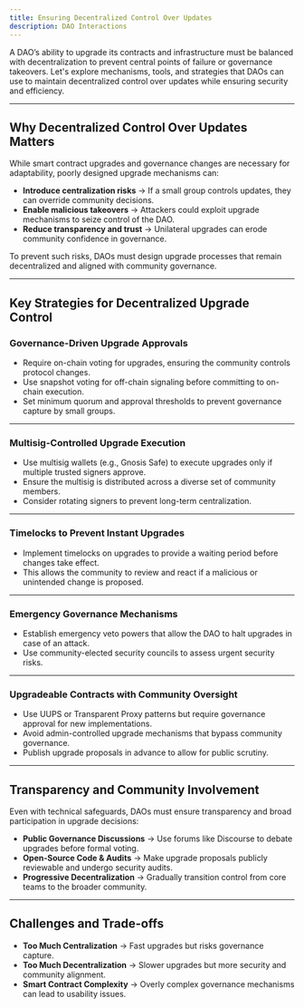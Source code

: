 ```yaml
---
title: Ensuring Decentralized Control Over Updates
description: DAO Interactions
---
```


A DAO’s ability to upgrade its contracts and infrastructure must be balanced with decentralization to prevent central points of failure or governance takeovers. Let's explore mechanisms, tools, and strategies that DAOs can use to maintain decentralized control over updates while ensuring security and efficiency.  

---

## **Why Decentralized Control Over Updates Matters**  

While smart contract upgrades and governance changes are necessary for adaptability, poorly designed upgrade mechanisms can:  

- **Introduce centralization risks** → If a small group controls updates, they can override community decisions.  
- **Enable malicious takeovers** → Attackers could exploit upgrade mechanisms to seize control of the DAO.  
- **Reduce transparency and trust** → Unilateral upgrades can erode community confidence in governance.  

To prevent such risks, DAOs must design upgrade processes that remain decentralized and aligned with community governance.  

---

## **Key Strategies for Decentralized Upgrade Control**  

### **Governance-Driven Upgrade Approvals**  
- Require on-chain voting for upgrades, ensuring the community controls protocol changes.  
- Use snapshot voting for off-chain signaling before committing to on-chain execution.  
- Set minimum quorum and approval thresholds to prevent governance capture by small groups.  

---

### **Multisig-Controlled Upgrade Execution**  
- Use multisig wallets (e.g., Gnosis Safe) to execute upgrades only if multiple trusted signers approve.  
- Ensure the multisig is distributed across a diverse set of community members.  
- Consider rotating signers to prevent long-term centralization.  

---

### **Timelocks to Prevent Instant Upgrades**  
- Implement timelocks on upgrades to provide a waiting period before changes take effect.  
- This allows the community to review and react if a malicious or unintended change is proposed.  

---

### **Emergency Governance Mechanisms**  
- Establish emergency veto powers that allow the DAO to halt upgrades in case of an attack.  
- Use community-elected security councils to assess urgent security risks.  

---

### **Upgradeable Contracts with Community Oversight**  
- Use UUPS or Transparent Proxy patterns but require governance approval for new implementations.  
- Avoid admin-controlled upgrade mechanisms that bypass community governance.  
- Publish upgrade proposals in advance to allow for public scrutiny.  

---

## **Transparency and Community Involvement**  

Even with technical safeguards, DAOs must ensure transparency and broad participation in upgrade decisions:  

- **Public Governance Discussions** → Use forums like Discourse to debate upgrades before formal voting.  
- **Open-Source Code & Audits** → Make upgrade proposals publicly reviewable and undergo security audits.  
- **Progressive Decentralization** → Gradually transition control from core teams to the broader community.  

---

## **Challenges and Trade-offs**  

- **Too Much Centralization** → Fast upgrades but risks governance capture.  
- **Too Much Decentralization** → Slower upgrades but more security and community alignment.  
- **Smart Contract Complexity** → Overly complex governance mechanisms can lead to usability issues.  

